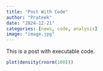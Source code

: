 ```yaml
---
title: "Post With Code"
author: "Prateek"
date: "2024-12-21"
categories: [news, code, analysis]
image: "image.jpg"
---
```


This is a post with executable code.

```r
plot(density(rnorm(100)))

```